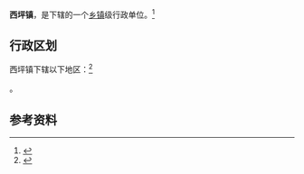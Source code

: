 {{中国乡级行政区|35/05/24/112/000}}

'''西坪镇'''，是{{PRC admin/fullname|35/05/24/112/000|3}}下辖的一个[[乡镇|乡镇]]级行政单位。<ref>{{PRC admin/ref sgc|{{PRC admin/parent|35/05/24/112/000}}}}</ref>

== 行政区划 ==

西坪镇下辖以下地区：<ref>{{PRC admin/ref sgc|35/05/24/112/000}}</ref>

{{PRC admin/children|35/05/24/112/000}}。

== 参考资料 ==

{{reflist}}

{{行政区划小作品}}
{{PRC admin/navcat|35/05/24/112/000}}
